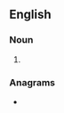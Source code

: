 ==English==

===Noun===
{{head|en|noun form}}

# {{plural of|en|detent}}

===Anagrams===
* {{anagrams|en|a=deenstt|snetted|stented|tendest}}